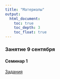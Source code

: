 ```yaml
---
title: "Материалы"
output: 
  html_document:
    toc: true
    toc_depth: 3
    toc_float: true
---
```

### Занятие 9 сентября 
 
#### Семинар 1
 
<a href="psy_seminar1_2020.pdf" title=>Задания</a>
 
